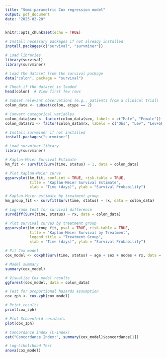 ---
title: "Semi-parametric Cox regression model"
output: pdf_document
date: "2025-02-28"
---

```{r setup, include=FALSE}
knitr::opts_chunk$set(echo = TRUE)
```

```{r}
# Install necessary packages if not already installed
install.packages(c("survival", "survminer"))

# Load libraries
library(survival)
library(survminer)

```

```{r}
# Load the dataset from the survival package
data("colon", package = "survival")

# Check if the dataset is loaded
head(colon)  # View first few rows
```

```{r}
# Subset relevant observations (e.g., patients from a clinical trial)
colon_data <- subset(colon, etype == 2)

# Convert categorical variables
colon_data$sex <- factor(colon_data$sex, labels = c("Male", "Female"))
colon_data$rx <- factor(colon_data$rx, labels = c("Obs", "Lev", "Lev+5FU"))

```

```{r}
# Install survminer if not installed
install.packages("survminer")

# Load survminer library
library(survminer)

```

```{r}
# Kaplan-Meier Survival Estimate
km_fit <- survfit(Surv(time, status) ~ 1, data = colon_data)

# Plot Kaplan-Meier curve
ggsurvplot(km_fit, conf.int = TRUE, risk.table = TRUE,
           title = "Kaplan-Meier Survival Estimate",
           xlab = "Time (days)", ylab = "Survival Probability")

```

```{r}
# Kaplan-Meier estimate by treatment group
km_group_fit <- survfit(Surv(time, status) ~ rx, data = colon_data)

# Log-rank test for survival difference
survdiff(Surv(time, status) ~ rx, data = colon_data)

# Plot survival curves by treatment group
ggsurvplot(km_group_fit, pval = TRUE, risk.table = TRUE,
           title = "Kaplan-Meier Survival by Treatment",
           legend.title = "Treatment Group",
           xlab = "Time (days)", ylab = "Survival Probability")

```

```{r}
# Fit Cox model
cox_model <- coxph(Surv(time, status) ~ age + sex + nodes + rx, data = colon_data)

# Model summary
summary(cox_model)

# Visualize Cox model results
ggforest(cox_model, data = colon_data)

```

```{r}
# Test for proportional hazards assumption
cox_zph <- cox.zph(cox_model)

# Print results
print(cox_zph)

# Plot Schoenfeld residuals
plot(cox_zph)

```

```{r}
# Concordance index (C-index)
cat("Concordance Index:", summary(cox_model)$concordance[1])

# Log-Likelihood Test
anova(cox_model)

```
